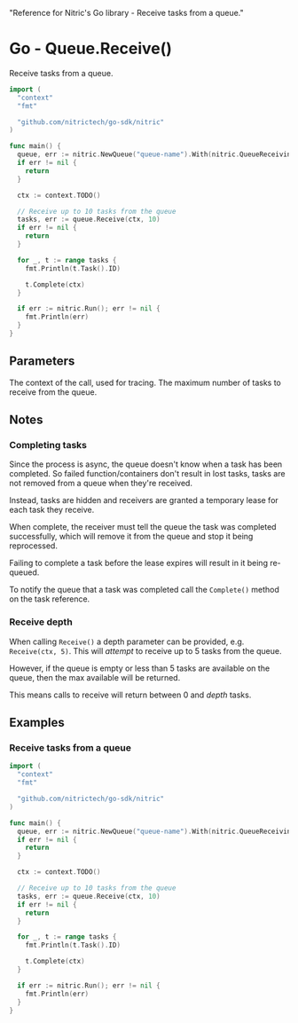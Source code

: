   "Reference for Nitric's Go library - Receive tasks from a queue."

# Go - Queue.Receive()

Receive tasks from a queue.

```go
import (
  "context"
  "fmt"

  "github.com/nitrictech/go-sdk/nitric"
)

func main() {
  queue, err := nitric.NewQueue("queue-name").With(nitric.QueueReceiving)
  if err != nil {
    return
  }

  ctx := context.TODO()

  // Receive up to 10 tasks from the queue
  tasks, err := queue.Receive(ctx, 10)
  if err != nil {
    return
  }

  for _, t := range tasks {
    fmt.Println(t.Task().ID)

    t.Complete(ctx)
  }

  if err := nitric.Run(); err != nil {
    fmt.Println(err)
  }
}
```

## Parameters

<Properties>
  <Property name="ctx" required type="context">
    The context of the call, used for tracing.
  </Property>
  <Property name="depth" required type="int">
    The maximum number of tasks to receive from the queue.
  </Property>
</Properties>

## Notes

### Completing tasks

Since the process is async, the queue doesn't know when a task has been completed. So failed function/containers don't result in lost tasks, tasks are not removed from a queue when they're received.

Instead, tasks are hidden and receivers are granted a temporary lease for each task they receive.

When complete, the receiver must tell the queue the task was completed successfully, which will remove it from the queue and stop it being reprocessed.

<Note>
  Failing to complete a task before the lease expires will result in it being
  re-queued.
</Note>

To notify the queue that a task was completed call the `Complete()` method on the task reference.

### Receive depth

When calling `Receive()` a depth parameter can be provided, e.g. `Receive(ctx, 5)`. This will _attempt_ to receive up to 5 tasks from the queue.

However, if the queue is empty or less than 5 tasks are available on the queue, then the max available will be returned.

This means calls to receive will return between 0 and _depth_ tasks.

## Examples

### Receive tasks from a queue

```go
import (
  "context"
  "fmt"

  "github.com/nitrictech/go-sdk/nitric"
)

func main() {
  queue, err := nitric.NewQueue("queue-name").With(nitric.QueueReceiving)
  if err != nil {
    return
  }

  ctx := context.TODO()

  // Receive up to 10 tasks from the queue
  tasks, err := queue.Receive(ctx, 10)
  if err != nil {
    return
  }

  for _, t := range tasks {
    fmt.Println(t.Task().ID)

    t.Complete(ctx)
  }

  if err := nitric.Run(); err != nil {
    fmt.Println(err)
  }
}
```
